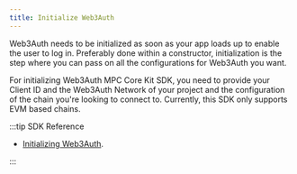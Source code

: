 ```yaml
---
title: Initialize Web3Auth
---
```


Web3Auth needs to be initialized as soon as your app loads up to enable the user to log in.
Preferably done within a constructor, initialization is the step where you can pass on all the
configurations for Web3Auth you want.

For initializing Web3Auth MPC Core Kit SDK, you need to provide your Client ID and the Web3Auth
Network of your project and the configuration of the chain you're looking to connect to. Currently,
this SDK only supports EVM based chains.

:::tip SDK Reference

- [Initializing Web3Auth](/sdk/mpc-core-kit/initialize#instantiating-web3auth).

:::
